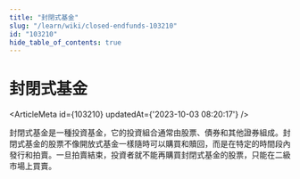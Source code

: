 ```yaml
---
title: "封閉式基金"
slug: "/learn/wiki/closed-endfunds-103210"
id: "103210"
hide_table_of_contents: true
---
```



# 封閉式基金

<ArticleMeta id={103210} updatedAt={'2023-10-03 08:20:17'} />
<div className='border-solid border-b border-t-0 my-4 border-[var(--ifm-color-gray-300)]' />

封閉式基金是一種投資基金，它的投資組合通常由股票、債券和其他證券組成。封閉式基金的股票不像開放式基金一樣隨時可以購買和贖回，而是在特定的時間段內發行和拍賣。一旦拍賣結束，投資者就不能再購買封閉式基金的股票，只能在二級市場上買賣。
